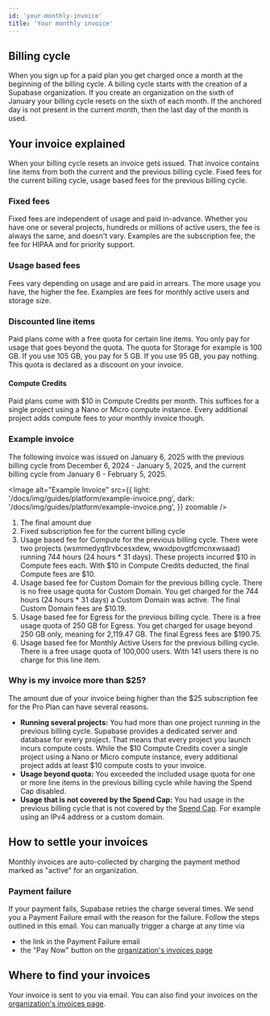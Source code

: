 ```yaml
---
id: 'your-monthly-invoice'
title: 'Your monthly invoice'
---
```


## Billing cycle

When you sign up for a paid plan you get charged once a month at the beginning of the billing cycle. A billing cycle starts with the creation of a Supabase organization. If you create an organization on the sixth of January your billing cycle resets on the sixth of each month. If the anchored day is not present in the current month, then the last day of the month is used.

## Your invoice explained

When your billing cycle resets an invoice gets issued. That invoice contains line items from both the current and the previous billing cycle. Fixed fees for the current billing cycle, usage based fees for the previous billing cycle.

### Fixed fees

Fixed fees are independent of usage and paid in-advance. Whether you have one or several projects, hundreds or millions of active users, the fee is always the same, and doesn't vary. Examples are the subscription fee, the fee for HIPAA and for priority support.

### Usage based fees

Fees vary depending on usage and are paid in arrears. The more usage you have, the higher the fee. Examples are fees for monthly active users and storage size.

### Discounted line items

Paid plans come with a free quota for certain line items. You only pay for usage that goes beyond the quota. The quota for Storage for example is 100 GB. If you use 105 GB, you pay for 5 GB. If you use 95 GB, you pay nothing. This quota is declared as a discount on your invoice.

#### Compute Credits

Paid plans come with $10 in Compute Credits per month. This suffices for a single project using a Nano or Micro compute instance. Every additional project adds compute fees to your monthly invoice though.

### Example invoice

The following invoice was issued on January 6, 2025 with the previous billing cycle from December 6, 2024 - January 5, 2025, and the current billing cycle from January 6 - February 5, 2025.

<Image
  alt="Example Invoice"
  src={{
    light: '/docs/img/guides/platform/example-invoice.png',
    dark: '/docs/img/guides/platform/example-invoice.png',
  }}
  zoomable
/>

1. The final amount due
2. Fixed subscription fee for the current billing cycle
3. Usage based fee for Compute for the previous billing cycle. There were two projects (wsmmedyqtlrvbcesxdew, wwxdpovgtfcmcnxwsaad) running 744 hours (24 hours \* 31 days). These projects incurred $10 in Compute fees each. With $10 in Compute Credits deducted, the final Compute fees are $10.
4. Usage based fee for Custom Domain for the previous billing cycle. There is no free usage quota for Custom Domain. You get charged for the 744 hours (24 hours \* 31 days) a Custom Domain was active. The final Custom Domain fees are $10.19.
5. Usage based fee for Egress for the previous billing cycle. There is a free usage quota of 250 GB for Egress. You get charged for usage beyond 250 GB only, meaning for 2,119.47 GB. The final Egress fees are $190.75.
6. Usage based fee for Monthly Active Users for the previous billing cycle. There is a free usage quota of 100,000 users. With 141 users there is no charge for this line item.

### Why is my invoice more than $25?

The amount due of your invoice being higher than the $25 subscription fee for the Pro Plan can have several reasons.

- **Running several projects:** You had more than one project running in the previous billing cycle. Supabase provides a dedicated server and database for every project. That means that every project you launch incurs compute costs. While the $10 Compute Credits cover a single project using a Nano or Micro compute instance, every additional project adds at least $10 compute costs to your invoice.
- **Usage beyond quota:** You exceeded the included usage quota for one or more line items in the previous billing cycle while having the Spend Cap disabled.
- **Usage that is not covered by the Spend Cap:** You had usage in the previous billing cycle that is not covered by the [Spend Cap](/docs/guides/platform/cost-control#spend-cap). For example using an IPv4 address or a custom domain.

## How to settle your invoices

Monthly invoices are auto-collected by charging the payment method marked as "active" for an organization.

### Payment failure

If your payment fails, Supabase retries the charge several times. We send you a Payment Failure email with the reason for the failure. Follow the steps outlined in this email. You can manually trigger a charge at any time via

- the link in the Payment Failure email
- the "Pay Now" button on the [organization's invoices page](https://supabase.com/dashboard/org/_/invoices)

## Where to find your invoices

Your invoice is sent to you via email. You can also find your invoices on the [organization's invoices page](https://supabase.com/dashboard/org/_/invoices).
